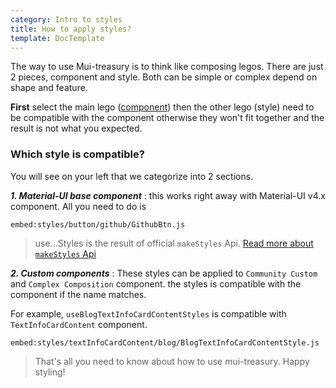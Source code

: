 ```yaml
---
category: Intro to styles
title: How to apply styles?
template: DocTemplate
---
```


The way to use Mui-treasury is to think like composing legos. There are just 2 pieces,
component and style. Both can be simple or complex depend on shape and feature.

**First** select the main lego ([component](/components)) then the other lego (style) need to
be compatible with the component otherwise they won't fit together and the result is not what you expected.

### Which style is compatible?

You will see on your left that we categorize into 2 sections.

**_1. Material-UI base component_** : this works right away with Material-UI v4.x component. All you need to do is


<ThemeProvider theme={createMuiTheme()}>
  <SimpleShowcase>
    <GithubButtonDemo />
  </SimpleShowcase>
</ThemeProvider>

`embed:styles/button/github/GithubBtn.js`

> use...Styles is the result of official `makeStyles` Api. [Read more about `makeStyles` Api](https://material-ui.com/styles/api/#makestyles-styles-options-hook)

**_2. Custom components_** : These styles can be applied to `Community Custom` and `Complex Composition` component.
the styles is compatible with the component if the name matches.

For example, `useBlogTextInfoCardContentStyles` is compatible with `TextInfoCardContent` component.


<SimpleShowcase>
    <BlogTextInfoCardContentStyle />
</SimpleShowcase>

`embed:styles/textInfoCardContent/blog/BlogTextInfoCardContentStyle.js`

> That's all you need to know about how to use mui-treasury. Happy styling! 
